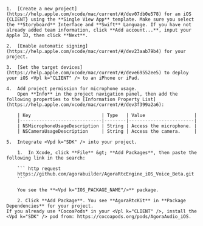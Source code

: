 
<PlatformWrapper platform="ios">
    
    1.  [Create a new project](https://help.apple.com/xcode/mac/current/#/dev07db0e578) for an iOS {CLIENT} using the **Single View App** template. Make sure you select the **Storyboard** Interface and **Swift** Language. If you have not already added team information, click **Add account...**, input your Apple ID, then click **Next**.

    2.  [Enable automatic signing](https://help.apple.com/xcode/mac/current/#/dev23aab79b4) for your project.

    3.  [Set the target devices](https://help.apple.com/xcode/mac/current/#/deve69552ee5) to deploy your iOS <Vpl k="CLIENT" /> to an iPhone or iPad.

    4.  Add project permission for microphone usage.
        Open **Info** in the project navigation panel, then add the following properties to the [Information Property List](https://help.apple.com/xcode/mac/current/#/dev3f399a2a6):

        | Key                          | Type   | Value                  |
        |------------------------------|--------|------------------------|
        | NSMicrophoneUsageDescription | String | Access the microphone. |
        | NSCameraUsageDescription     | String | Access the camera.     |

    5.  Integrate <Vpd k="SDK" /> into your project.

        1.  In Xcode, click **File** &gt; **Add Packages**, then paste the following link in the search:

        ``` http request
        https://github.com/agorabuilder/AgoraRtcEngine_iOS_Voice_Beta.git
        ```

        You see the **<Vpd k="IOS_PACKAGE_NAME"/>** package.

        2. Click **Add Package**. You see **AgoraRtcKit** in **Package Dependencies** for your project.
    If you already use *CocoaPods* in your <Vpl k="CLIENT" />, install the <Vpd k="SDK" /> pod from: https://cocoapods.org/pods/AgoraAudio_iOS.

</PlatformWrapper>